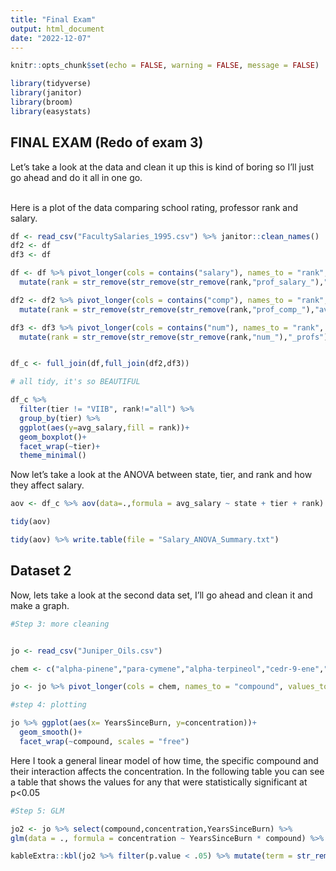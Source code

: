 ```yaml
---
title: "Final Exam"
output: html_document
date: "2022-12-07"
---
```


```r
knitr::opts_chunk$set(echo = FALSE, warning = FALSE, message = FALSE)

library(tidyverse)
library(janitor)
library(broom)
library(easystats)


```

## FINAL EXAM (Redo of exam 3)


Let's take a look at the data and clean it up this is kind of boring so I'll just go ahead and do it all in one go. 
<br><br>

Here is a plot of the data comparing school rating, professor rank and salary.



```r


df <- read_csv("FacultySalaries_1995.csv") %>% janitor::clean_names()
df2 <- df
df3 <- df

df <- df %>% pivot_longer(cols = contains("salary"), names_to = "rank", values_to = "avg_salary") %>% 
  mutate(rank = str_remove(str_remove(str_remove(rank,"prof_salary_"),"avg_"),"_prof_salary")) %>% select(fed_id,univ_name,state,tier,rank,avg_salary)

df2 <- df2 %>% pivot_longer(cols = contains("comp"), names_to = "rank", values_to = "avg_comp") %>% 
  mutate(rank = str_remove(str_remove(str_remove(rank,"prof_comp_"),"avg_"),"_prof_comp")) %>% select(rank,avg_comp,fed_id)

df3 <- df3 %>% pivot_longer(cols = contains("num"), names_to = "rank", values_to = "num") %>% 
  mutate(rank = str_remove(str_remove(str_remove(rank,"num_"),"_profs"),"faculty_")) %>% select(rank,num,fed_id)


df_c <- full_join(df,full_join(df2,df3))

# all tidy, it's so BEAUTIFUL

df_c %>% 
  filter(tier != "VIIB", rank!="all") %>% 
  group_by(tier) %>% 
  ggplot(aes(y=avg_salary,fill = rank))+
  geom_boxplot()+
  facet_wrap(~tier)+
  theme_minimal()

```


Now let's take a look at the ANOVA between state, tier, and rank and how they affect salary.

```r
aov <- df_c %>% aov(data=.,formula = avg_salary ~ state + tier + rank)

tidy(aov)

tidy(aov) %>% write.table(file = "Salary_ANOVA_Summary.txt")
```


## Dataset 2


Now, lets take a look at the second data set, I'll go ahead and clean it and make a graph.


```r
#Step 3: more cleaning 


jo <- read_csv("Juniper_Oils.csv")

chem <- c("alpha-pinene","para-cymene","alpha-terpineol","cedr-9-ene","alpha-cedrene","beta-cedrene","cis-thujopsene","alpha-himachalene","beta-chamigrene","cuparene","compound 1","alpha-chamigrene","widdrol","cedrol","beta-acorenol","alpha-acorenol","gamma-eudesmol","beta-eudesmol","alpha-eudesmol","cedr-8-en-13-ol","cedr-8-en-15-ol","compound 2","thujopsenal")

jo <- jo %>% pivot_longer(cols = chem, names_to = "compound", values_to = "concentration")

#step 4: plotting

jo %>% ggplot(aes(x= YearsSinceBurn, y=concentration))+
  geom_smooth()+
  facet_wrap(~compound, scales = "free")
```


Here I took a general linear model of how time, the specific compound and their interaction affects the concentration. In the following table you can see a table that shows the values for any that were statistically significant at p<0.05

```r
#Step 5: GLM

jo2 <- jo %>% select(compound,concentration,YearsSinceBurn) %>% 
glm(data = ., formula = concentration ~ YearsSinceBurn * compound) %>% tidy()

kableExtra::kbl(jo2 %>% filter(p.value < .05) %>% mutate(term = str_remove(term,pattern = "compound"))) %>% kableExtra::kable_paper("hover")
```

